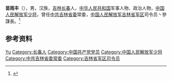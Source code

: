 '''苗雨丰'''（{{bd|1959年|4月|}}），男，汉族，[[吉林省|吉林]][[长春市|长春]]人，[[中华人民共和国|中华人民共和国]]军事人物、政治人物，[[中国人民解放军少将|中国人民解放军少将]]，曾任[[中共吉林省委|中共吉林省委]]常委，[[中国人民解放军吉林省军区|中国人民解放军吉林省军区]]司令员丶參謀長。<ref>{{Cite web|title=苗雨丰同志简历|url=http://jl.people.com.cn/n2/2018/0110/c349771-31126947.html|accessdate=2020-07-04|work=人民网|archiveurl=https://web.archive.org/web/20200704070813/http://jl.people.com.cn/n2/2018/0110/c349771-31126947.html|archivedate=2020-07-04}}</ref>

== 参考资料 ==
{{reflist}}

{{中国人物小作品}}

{{Authority control}}
{{DEFAULTSORT:Miao苗}}
[[Category:苗姓|Yu]]
[[Category:长春人|Category:长春人]]
[[Category:中国共产党党员|Category:中国共产党党员]]
[[Category:中国人民解放军少将|Category:中国人民解放军少将]]
[[Category:中共吉林省委常委|Category:中共吉林省委常委]]
[[Category:吉林省军区司令员|Category:吉林省军区司令员]]
